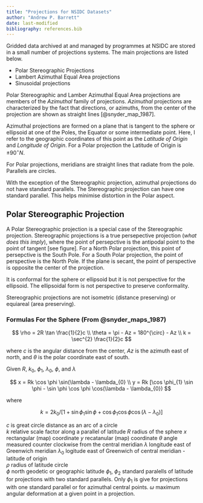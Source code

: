 ```yaml
---
title: "Projections for NSIDC Datasets"
author: "Andrew P. Barrett"
date: last-modified
bibliography: references.bib
---
```


Gridded data archived at and managed by programmes at NSIDC are stored
in a small number of projections systems.  The main projections are listed
below.

- Polar Stereographic Projections  
- Lambert Azimuthal Equal Area projections  
- Sinusoidal projections

Polar Stereographic and Lamber Azimuthal Equal Area projections are
members of the _Azimuthal_ family of projections.  _Azimuthal_
projections are characterized by the fact that directions, or
azimuths, from the center of the projection are shown as straight
lines [@snyder_map_1987].

Azimuthal projections are formed on a plane that is tangent to the
sphere or ellipsoid at one of the Poles, the Equator or some
intermediate point.  Here, I refer to the geographic coordinates of
this point as the _Latitude of Origin_ and _Longitude of Origin_.  For
a Polar projection the Latitude of Origin is $\pm 90^{\circ}N$. 

For Polar projections, meridians are straight lines that radiate from
the pole.  Parallels are circles.

With the exception of the Stereographic projection, azimuthal
projections do not have standard parallels.  The Stereographic
projection can have one standard parallel.  This helps minimise
distortion in the Polar aspect.

## Polar Stereographic Projection

A Polar Stereographic projection is a special case of the
Stereographic projection.  Stereographic projections is a true
persepective projection (_what does this imply_), where the point of
persepctive is the antipodal point to the point of tangent [see
figure].  For a North Polar projection, this point of persepctive is
the South Pole.  For a South Polar projection, the point of
perspective is the North Pole.  If the plane is secant, the point of
perspective is opposite the center of the projection.

It is conformal for the sphere or ellipsoid but it is not perspective
for the ellipsoid.  The ellipsoidal form is not perspective to
preserve conformality.

Stereographic projections are not isometric (distance preserving) or
equiareal (area preserving).


### Formulas For the Sphere (From @snyder_maps_1987)

$$
\rho = 2R \tan \frac{1}{2}c \\
\theta = \pi - Az = 180^{\circ} - Az \\
k = \sec^{2} \frac{1}{2}c
$$

where $c$ is the angular distance from the center, $Az$ is the azimuth
east of north, and $\theta$ is the polar coordinate east of south.

Given $R$, $k_{0}$, $\phi_{1}$, $\lambda_{0}$, $\phi$, and $\lambda$

$$
x = Rk \cos \phi \sin(\lambda - \lambda_{0} \\
y = Rk [\cos \phi_{1} \sin \phi - \sin \phi \cos \phi \cos(\lambda -
\lambda_{0})
$$

where

$$
k = 2 k_{0} / [1 + \sin \phi_{1} \sin \phi + \cos \phi_{1} \cos \phi
\cos(\lambda - \lambda_{0})]
$$

$c$ is great circle distance as an arc of a circle  
$k$ relative scale factor along a parallel of latitude
$R$ radius of the sphere
$x$ rectangular (map) coordinate
$y$ recatanular (map) coordinate
$\theta$ angle measured counter clockwise from the central meridian
$\lambda$ longitude east of Greenwich meridian
$\lambda_{0}$ logitude east of Greenwich of central meridian -
latitude of origin  
$\rho$ radius of latitude circle  
$\phi$ north geodetic or geographic latitude
$\phi_{1}$, $\phi_{2}$ standard paralells of latitude for projections
with two standard parallels.  Only $\phi_{1}$ is give for projections
with one standard parallel or for azimuthal central points.
$\omega$ maximum angular deformation at a given point in a
projection.  

